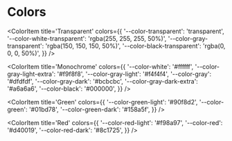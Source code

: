 
# Colors

<ColorPalette>
<ColorItem
  title='Primary'
  colors={{
    '--color-primary-light-extra': '#e3f3ff',
    '--color-primary-light': '#9fd7ff',
    '--color-primary': '#2593e3',
    '--color-primary-dark': '#0f67a7',
  }}
/>

<ColorItem
  title='Transparent'
  colors={{
    '--color-transparent': 'transparent',
    '--color-white-transparent': 'rgba(255, 255, 255, 50%)',
    '--color-gray-transparent': 'rgba(150, 150, 150, 50%)',
    '--color-black-transparent': 'rgba(0, 0, 0, 50%)',
  }}
/>

<ColorItem
  title='Monochrome'
  colors={{
    '--color-white': '#ffffff',
    '--color-gray-light-extra': '#f9f8f8',
    '--color-gray-light': '#f4f4f4',
    '--color-gray': '#dfdfdf',
    '--color-gray-dark': '#bcbcbc',
    '--color-gray-dark-extra': '#a6a6a6',
    '--color-black': '#000000',
  }}
/>

<ColorItem
  title='Green'
  colors={{
    '--color-green-light': '#90f8d2',
    '--color-green': '#01bd78',
    '--color-green-dark': '#158a5f',
  }}
/>

<ColorItem
    title='Red'
    colors={{
      '--color-red-light': '#f98a97',
      '--color-red': '#d40019',
      '--color-red-dark': '#8c1725',
    }}
/>
</ColorPalette>
